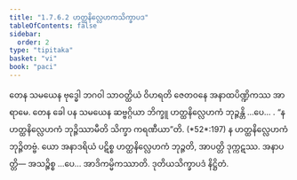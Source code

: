 ```yaml
---
title: "1.7.6.2 ဟတ္ထနိလ္လေဟကသိက္ခာပဒ"
tableOfContents: false
sidebar:
  order: 2
type: "tipitaka"
basket: "vi"
book: "paci"
---
```



<DynamicBreadcrumb />

<Division number="628" book="paci" e="ch" v="2" p="259">

<Paragraph number="1945" book="paci">
တေန သမယေန ဗုဒ္ဓေါ ဘဂဝါ သာဝတ္ထိယံ ဝိဟရတိ ဇေတဝနေ အနာထပိဏ္ဍိကဿ အာရာမေ. တေန ခေါ ပန သမယေန ဆဗ္ဗဂ္ဂိယာ ဘိက္ခူ ဟတ္ထနိလ္လေဟကံ ဘုဉ္ဇန္တိ …ပေ… .
</Paragraph>

<Paragraph number="1946" book="paci">
<Emphasis>“န ဟတ္ထနိလ္လေဟကံ ဘုဉ္ဇိဿာမီတိ သိက္ခာ ကရဏီယာ”</Emphasis>တိ. (*52*:<Emphasis>197</Emphasis>)
</Paragraph>

<Paragraph number="1947" book="paci">
န ဟတ္ထနိလ္လေဟကံ ဘုဉ္ဇိတဗ္ဗံ. ယော အနာဒရိယံ ပဋိစ္စ ဟတ္ထနိလ္လေဟကံ ဘုဉ္ဇတိ, အာပတ္တိ ဒုက္ကဋဿ.
</Paragraph>

<Paragraph number="1948" book="paci">
အနာပတ္တိ— အသဉ္စိစ္စ …ပေ… အာဒိကမ္မိကဿာတိ.

</Paragraph>
</Division>

<Paragraph number="1949" type="center" book="paci">
ဒုတိယသိက္ခာပဒံ နိဋ္ဌိတံ.
</Paragraph>